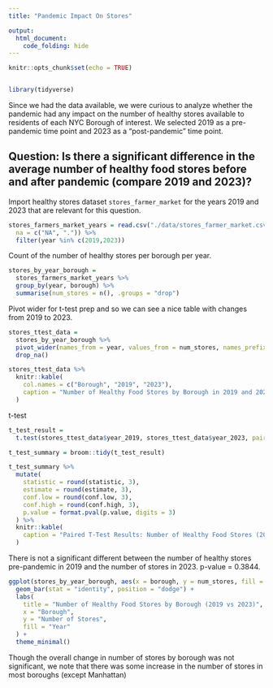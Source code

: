 ```yaml
---
title: "Pandemic Impact On Stores"

output: 
  html_document:
    code_folding: hide
---
```


```r
knitr::opts_chunk$set(echo = TRUE)


library(tidyverse)

```

Since we had the data available, we were curious to analyze whether the pandemic had any impact on the number of healthy stores available to residents of each NYC Borough of interest. We selected 2019 as a pre-pandemic time point and 2023 as a "post-pandemic" time point.


## Question: Is there a significant difference in the average number of healthy food stores before and after pandemic (compare 2019 and 2023)?

Import healthy stores dataset `stores_farmer_market` for the years 2019 and 2023 that are relevant for this question. 

```r
stores_farmers_market_years = read.csv("./data/stores_farmer_market.csv",  
  na = c("NA", ".")) %>% 
  filter(year %in% c(2019,2023))
```

Count of the number of healthy stores per borough per year.

```r
stores_by_year_borough = 
  stores_farmers_market_years %>%
  group_by(year, borough) %>%
  summarise(num_stores = n(), .groups = "drop")

```

Pivot wider for t-test prep and so we can see a nice table with changes from 2019 to 2023.

```r
stores_ttest_data = 
  stores_by_year_borough %>%
  pivot_wider(names_from = year, values_from = num_stores, names_prefix = "year_") %>%
  drop_na()

stores_ttest_data %>%
  knitr::kable(
    col.names = c("Borough", "2019", "2023"),
    caption = "Number of Healthy Food Stores by Borough in 2019 and 2023"
  )
```

t-test

```r
t_test_result = 
  t.test(stores_ttest_data$year_2019, stores_ttest_data$year_2023, paired = TRUE)

t_test_summary = broom::tidy(t_test_result)

t_test_summary %>%
  mutate(
    statistic = round(statistic, 3),
    estimate = round(estimate, 3),
    conf.low = round(conf.low, 3),
    conf.high = round(conf.high, 3),
    p.value = format.pval(p.value, digits = 3)
  ) %>%
  knitr::kable(
    caption = "Paired T-Test Results: Number of Healthy Food Stores (2019 vs 2023)"
  )

```

There is not a significant different between the number of healthy stores pre-pandemic in 2019 and the number of stores in 2023. p-value = 0.3844.

```r
ggplot(stores_by_year_borough, aes(x = borough, y = num_stores, fill = as.factor(year))) +
  geom_bar(stat = "identity", position = "dodge") +
  labs(
    title = "Number of Healthy Food Stores by Borough (2019 vs 2023)",
    x = "Borough",
    y = "Number of Stores",
    fill = "Year"
  ) +
  theme_minimal()
```

Though the overall change in number of stores by borough was not significant, we note that there was some increase in the number of stores in most boroughs (except Manhattan)
